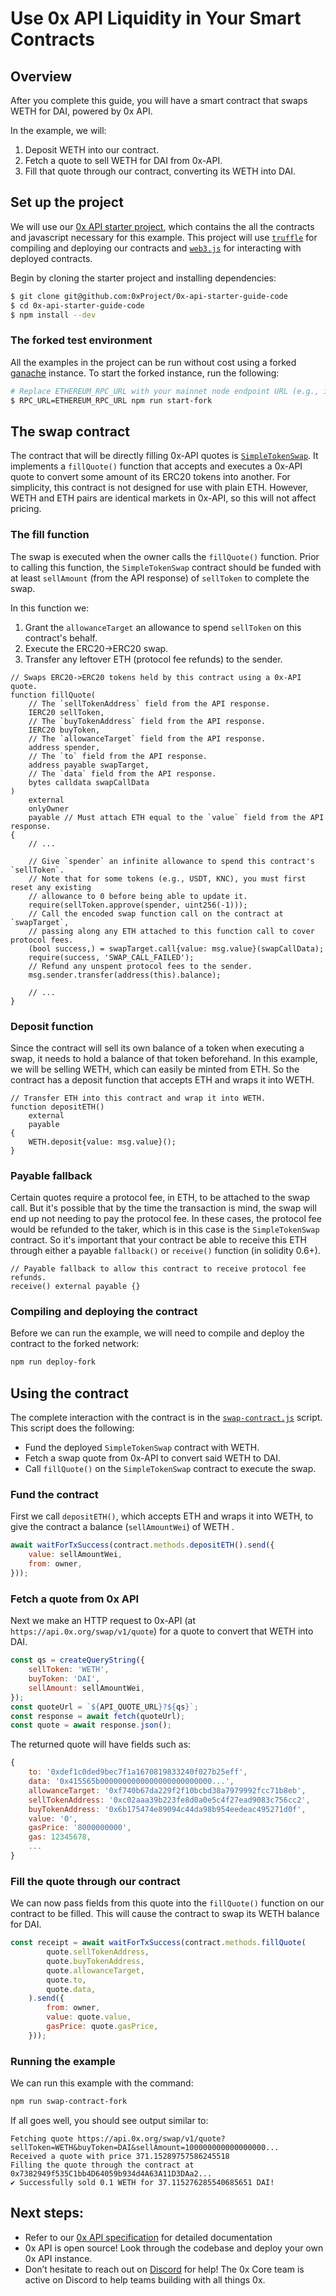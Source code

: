 # Use 0x API Liquidity in Your Smart Contracts

## Overview

After you complete this guide, you will have a smart contract that swaps WETH for DAI, powered by 0x API.

In the example, we will:

1. Deposit WETH into our contract.
2. Fetch a quote to sell WETH for DAI from 0x-API.
3. Fill that quote through our contract, converting its WETH into DAI.


## Set up the project

We will use our [0x API starter project](https://github.com/0xProject/0x-api-starter-guide-code), which contains the all the contracts and javascript necessary for this example. This project will use [`truffle`](https://www.trufflesuite.com/truffle) for compiling and deploying our contracts and [`web3.js`](https://web3js.readthedocs.io/en/v1.3.0/) for interacting with deployed contracts.


Begin by cloning the starter project and installing dependencies:

```bash
$ git clone git@github.com:0xProject/0x-api-starter-guide-code
$ cd 0x-api-starter-guide-code
$ npm install --dev
```

### The forked test environment

All the examples in the project can be run without cost using a forked [ganache](https://github.com/trufflesuite/ganache-cli) instance. To start the forked instance, run the following:

```bash
# Replace ETHEREUM_RPC_URL with your mainnet node endpoint URL (e.g., infura)
$ RPC_URL=ETHEREUM_RPC_URL npm run start-fork
```

## The swap contract

The contract that will be directly filling 0x-API quotes is [`SimpleTokenSwap`](https://github.com/0xProject/0x-api-starter-guide-code/blob/master/contracts/SimpleTokenSwap.sol). It implements a `fillQuote()` function that accepts and executes a 0x-API quote to convert some amount of its ERC20 tokens into another. For simplicity, this contract is not designed for use with plain ETH. However, WETH and ETH pairs are identical markets in 0x-API, so this will not affect pricing.

### The fill function
The swap is executed when the owner calls the `fillQuote()` function. Prior to calling this function, the `SimpleTokenSwap` contract should be funded with at least `sellAmount` (from the API response) of `sellToken` to complete the swap.

In this function we:

1. Grant the `allowanceTarget` an allowance to spend `sellToken` on this contract's behalf.
2. Execute the ERC20->ERC20 swap.
3. Transfer any leftover ETH (protocol fee refunds) to the sender.

```solidity
// Swaps ERC20->ERC20 tokens held by this contract using a 0x-API quote.
function fillQuote(
    // The `sellTokenAddress` field from the API response.
    IERC20 sellToken,
    // The `buyTokenAddress` field from the API response.
    IERC20 buyToken,
    // The `allowanceTarget` field from the API response.
    address spender,
    // The `to` field from the API response.
    address payable swapTarget,
    // The `data` field from the API response.
    bytes calldata swapCallData
)
    external
    onlyOwner
    payable // Must attach ETH equal to the `value` field from the API response.
{
    // ...

    // Give `spender` an infinite allowance to spend this contract's `sellToken`.
    // Note that for some tokens (e.g., USDT, KNC), you must first reset any existing
    // allowance to 0 before being able to update it.
    require(sellToken.approve(spender, uint256(-1)));
    // Call the encoded swap function call on the contract at `swapTarget`,
    // passing along any ETH attached to this function call to cover protocol fees.
    (bool success,) = swapTarget.call{value: msg.value}(swapCallData);
    require(success, 'SWAP_CALL_FAILED');
    // Refund any unspent protocol fees to the sender.
    msg.sender.transfer(address(this).balance);

    // ...
}
```

### Deposit function
Since the contract will sell its own balance of a token when executing a swap, it needs to hold a balance of that token beforehand. In this example, we will be selling WETH, which can easily be minted from ETH. So the contract has a deposit function that accepts ETH and wraps it into WETH.

```solidity
// Transfer ETH into this contract and wrap it into WETH.
function depositETH()
    external
    payable
{
    WETH.deposit{value: msg.value}();
}
```

### Payable fallback

Certain quotes require a protocol fee, in ETH, to be attached to the swap call. But it's possible that by the time the transaction is mind, the swap will end up not needing to pay the protocol fee. In these cases, the protocol fee would be refunded to the taker, which is in this case is the `SimpleTokenSwap` contract. So it's important that your contract be able to receive this ETH through either a payable `fallback()` or `receive()` function (in solidity 0.6+).

```solidity
// Payable fallback to allow this contract to receive protocol fee refunds.
receive() external payable {}
```

### Compiling and deploying the contract

Before we can run the example, we will need to compile and deploy the contract to the forked network:

```bash
npm run deploy-fork
```

## Using the contract

The complete interaction with the contract is in the [`swap-contract.js`](https://github.com/0xProject/0x-api-starter-guide-code/blob/master/src/swap-contract.js) script. This script does the following:

- Fund the deployed `SimpleTokenSwap` contract with WETH.
- Fetch a swap quote from 0x-API to convert said WETH to DAI.
- Call `fillQuote()` on the `SimpleTokenSwap` contract to execute the swap.

### Fund the contract
First we call `depositETH()`, which accepts ETH and wraps it into WETH, to give the contract a balance (`sellAmountWei`) of WETH .

```js
await waitForTxSuccess(contract.methods.depositETH().send({
    value: sellAmountWei,
    from: owner,
}));
```

### Fetch a quote from 0x API
Next we make an HTTP request to 0x-API (at `https://api.0x.org/swap/v1/quote`) for a quote to convert that WETH into DAI.

```js
const qs = createQueryString({
    sellToken: 'WETH',
    buyToken: 'DAI',
    sellAmount: sellAmountWei,
});
const quoteUrl = `${API_QUOTE_URL}?${qs}`;
const response = await fetch(quoteUrl);
const quote = await response.json();

```

The returned quote will have fields such as:

```js
{
    to: '0xdef1c0ded9bec7f1a1670819833240f027b25eff',
    data: '0x415565b0000000000000000000000000...',
    allowanceTarget: '0xf740b67da229f2f10bcbd38a7979992fcc71b8eb',
    sellTokenAddress: '0xc02aaa39b223fe8d0a0e5c4f27ead9083c756cc2',
    buyTokenAddress: '0x6b175474e89094c44da98b954eedeac495271d0f',
    value: '0',
    gasPrice: '8000000000',
    gas: 12345678,
    ...
}
```

### Fill the quote through our contract
We can now pass fields from this quote into the `fillQuote()` function on our contract to be filled. This will cause the contract to swap its WETH balance for DAI.

```js
const receipt = await waitForTxSuccess(contract.methods.fillQuote(
        quote.sellTokenAddress,
        quote.buyTokenAddress,
        quote.allowanceTarget,
        quote.to,
        quote.data,
    ).send({
        from: owner,
        value: quote.value,
        gasPrice: quote.gasPrice,
    }));
```

### Running the example
We can run this example with the command:
```bash
npm run swap-contract-fork
```

If all goes well, you should see output similar to:

```
Fetching quote https://api.0x.org/swap/v1/quote?sellToken=WETH&buyToken=DAI&sellAmount=100000000000000000...
Received a quote with price 371.15289757586245518
Filling the quote through the contract at 0x7382949f535C1bb4D64059b934d4A63A11D3DAa2...
✔ Successfully sold 0.1 WETH for 37.115276285540685651 DAI!
```

## Next steps:

* Refer to our [0x API specification](https://0x.org/docs/api) for detailed documentation
* 0x API is open source! Look through the codebase and deploy your own 0x API instance.
* Don’t hesitate to reach out on [Discord](https://discordapp.com/invite/d3FTX3M) for help! The 0x Core team is active on Discord to help teams building with all things 0x.
